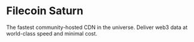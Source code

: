 
# Filecoin Saturn

The fastest community-hosted CDN in the universe. Deliver web3 data at world-class speed and minimal cost.